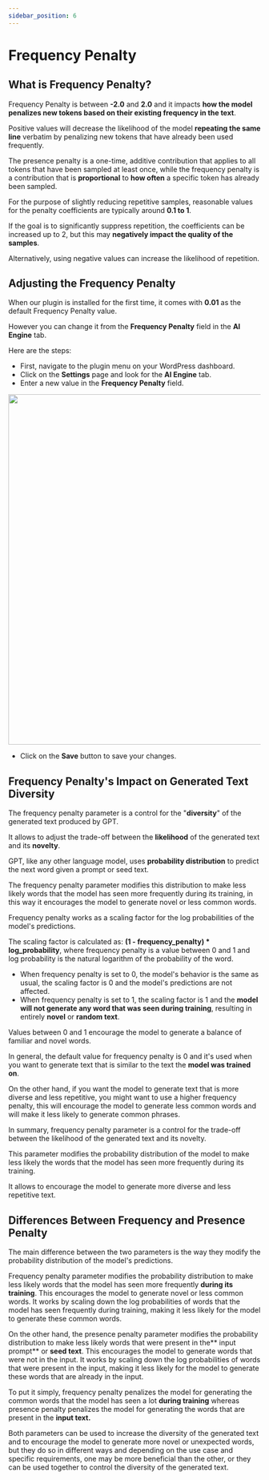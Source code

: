 ```yaml
---
sidebar_position: 6
---
```



# Frequency Penalty

## What is Frequency Penalty?

Frequency Penalty is between **-2.0** and **2.0** and it impacts **how the model penalizes new tokens based on their existing frequency in the text**.

Positive values will decrease the likelihood of the model **repeating the same line** verbatim by penalizing new tokens that have already been used frequently.

The presence penalty is a one-time, additive contribution that applies to all tokens that have been sampled at least once, while the frequency penalty is a contribution that is **proportional** to **how often** a specific token has already been sampled.

For the purpose of slightly reducing repetitive samples, reasonable values for the penalty coefficients are typically around **0.1 to 1**.

If the goal is to significantly suppress repetition, the coefficients can be increased up to 2, but this may **negatively impact the quality of the samples**.

Alternatively, using negative values can increase the likelihood of repetition.

## Adjusting the Frequency Penalty

When our plugin is installed for the first time, it comes with **0.01** as the default Frequency Penalty value.

However you can change it from the **Frequency Penalty** field in the **AI Engine** tab.

Here are the steps:

- First, navigate to the plugin menu on your WordPress dashboard.
- Click on the **Settings** page and look for the **AI Engine** tab.
- Enter a new value in the **Frequency Penalty** field.

<img src={fp} width="700" />

- Click on the **Save** button to save your changes.

## Frequency Penalty's Impact on Generated Text Diversity

The frequency penalty parameter is a control for the "**diversity**" of the generated text produced by GPT.

It allows to adjust the trade-off between the **likelihood** of the generated text and its **novelty**.

GPT, like any other language model, uses **probability distribution** to predict the next word given a prompt or seed text.

The frequency penalty parameter modifies this distribution to make less likely words that the model has seen more frequently during its training, in this way it encourages the model to generate novel or less common words.

Frequency penalty works as a scaling factor for the log probabilities of the model's predictions.

The scaling factor is calculated as: **(1 - frequency_penalty) * log_probability**, where frequency penalty is a value between 0 and 1 and log probability is the natural logarithm of the probability of the word.

- When frequency penalty is set to 0, the model's behavior is the same as usual, the scaling factor is 0 and the model's predictions are not affected.
- When frequency penalty is set to 1, the scaling factor is 1 and the **model will not generate any word that was seen during training**, resulting in entirely **novel** or **random text**.

Values between 0 and 1 encourage the model to generate a balance of familiar and novel words.

In general, the default value for frequency penalty is 0 and it's used when you want to generate text that is similar to the text the **model was trained on**.

On the other hand, if you want the model to generate text that is more diverse and less repetitive, you might want to use a higher frequency penalty, this will encourage the model to generate less common words and will make it less likely to generate common phrases.

In summary, frequency penalty parameter is a control for the trade-off between the likelihood of the generated text and its novelty.

This parameter modifies the probability distribution of the model to make less likely the words that the model has seen more frequently during its training.

It allows to encourage the model to generate more diverse and less repetitive text.

## Differences Between Frequency and Presence Penalty

The main difference between the two parameters is the way they modify the probability distribution of the model's predictions.

Frequency penalty parameter modifies the probability distribution to make less likely words that the model has seen more frequently **during its training**. This encourages the model to generate novel or less common words. It works by scaling down the log probabilities of words that the model has seen frequently during training, making it less likely for the model to generate these common words.

On the other hand, the presence penalty parameter modifies the probability distribution to make less likely words that were present in the** input prompt** or **seed text**. This encourages the model to generate words that were not in the input. It works by scaling down the log probabilities of words that were present in the input, making it less likely for the model to generate these words that are already in the input.

To put it simply, frequency penalty penalizes the model for generating the common words that the model has seen a lot **during training** whereas presence penalty penalizes the model for generating the words that are present in the **input text.**

Both parameters can be used to increase the diversity of the generated text and to encourage the model to generate more novel or unexpected words, but they do so in different ways and depending on the use case and specific requirements, one may be more beneficial than the other, or they can be used together to control the diversity of the generated text.